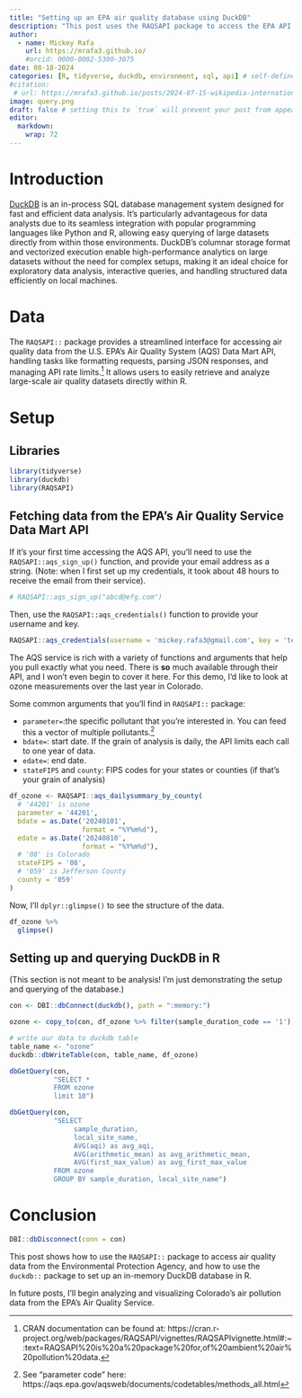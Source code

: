 ```yaml
---
title: "Setting up an EPA air quality database using DuckDB"
description: "This post uses the RAQSAPI package to access the EPA API and query the results with DuckDB"
author:
  - name: Mickey Rafa
    url: https://mrafa3.github.io/
    #orcid: 0000-0002-5300-3075
date: 08-18-2024
categories: [R, tidyverse, duckdb, environment, sql, api] # self-defined categories
#citation: 
 # url: https://mrafa3.github.io/posts/2024-07-15-wikipedia-international-mens-soccer/ 
image: query.png
draft: false # setting this to `true` will prevent your post from appearing on your listing page until you're ready!
editor: 
  markdown: 
    wrap: 72
---
```


# Introduction

[DuckDB](https://duckdb.org/why_duckdb#simple) is an in-process SQL database management system designed for fast and efficient data analysis. It's particularly advantageous for data analysts due to its seamless integration with popular programming languages like Python and R, allowing easy querying of large datasets directly from within those environments. DuckDB's columnar storage format and vectorized execution enable high-performance analytics on large datasets without the need for complex setups, making it an ideal choice for exploratory data analysis, interactive queries, and handling structured data efficiently on local machines.

# Data

The `RAQSAPI::` package provides a streamlined interface for accessing air quality data from the U.S. EPA's Air Quality System (AQS) Data Mart API, handling tasks like formatting requests, parsing JSON responses, and managing API rate limits.[^1] It allows users to easily retrieve and analyze large-scale air quality datasets directly within R.

[^1]: CRAN documentation can be found at: https://cran.r-project.org/web/packages/RAQSAPI/vignettes/RAQSAPIvignette.html#:~:text=RAQSAPI%20is%20a%20package%20for,of%20ambient%20air%20pollution%20data.

# Setup

## Libraries 

```r
library(tidyverse)
library(duckdb)
library(RAQSAPI)
```

## Fetching data from the EPA's Air Quality Service Data Mart API 

If it's your first time accessing the AQS API, you'll need to use the `RAQSAPI::aqs_sign_up()` function, and provide your email address as a string. (Note: when I first set up my credentials, it took about 48 hours to receive the email from their service).

```r
# RAQSAPI::aqs_sign_up("abcd@efg.com")
```

Then, use the `RAQSAPI::aqs_credentials()` function to provide your username and key.

```r
RAQSAPI::aqs_credentials(username = 'mickey.rafa3@gmail.com', key = 'tealbird21')
```

The AQS service is rich with a variety of functions and arguments that help you pull exactly what you need. There is **so** much available through their API, and I won't even begin to cover it here. For this demo, I'd like to look at ozone measurements over the last year in Colorado.

Some common arguments that you'll find in `RAQSAPI::` package:  

*  `parameter=`:the specific pollutant that you're interested in. You can feed this a vector of multiple pollutants.[^2]
*  `bdate=`: start date. If the grain of analysis is daily, the API limits each call to one year of data.
*  `edate=`: end date.
*  `stateFIPS` and `county`: FIPS codes for your states or counties (if that's your grain of analysis)

[^2]: See "parameter code" here: https://aqs.epa.gov/aqsweb/documents/codetables/methods_all.html

```r
df_ozone <- RAQSAPI::aqs_dailysummary_by_county(
  # '44201' is ozone
  parameter = '44201',
  bdate = as.Date('20240101',
                  format = "%Y%m%d"),
  edate = as.Date('20240810',
                  format = "%Y%m%d"),
  # '08' is Colorado
  stateFIPS = '08',
  # '059' is Jefferson County
  county = '059'
)
```

Now, I'll `dplyr::glimpse()` to see the structure of the data.

```r
df_ozone %>% 
  glimpse()
```

## Setting up and querying DuckDB in R

(This section is not meant to be analysis! I'm just demonstrating the setup and querying of the database.)

```r
con <- DBI::dbConnect(duckdb(), path = ":memory:")

ozone <- copy_to(con, df_ozone %>% filter(sample_duration_code == '1'), overwrite = TRUE)
```

```r
# write our data to duckdb table
table_name <- "ozone"
duckdb::dbWriteTable(con, table_name, df_ozone)
```

```r
dbGetQuery(con,
           "SELECT *
           FROM ozone
           limit 10")
```

```r
dbGetQuery(con,
           "SELECT
                sample_duration, 
                local_site_name,
                AVG(aqi) as avg_aqi,
                AVG(arithmetic_mean) as avg_arithmetic_mean,
                AVG(first_max_value) as avg_first_max_value
           FROM ozone
           GROUP BY sample_duration, local_site_name")
```

# Conclusion

```r
DBI::dbDisconnect(conn = con)
```

This post shows how to use the `RAQSAPI::` package to access air quality data from the Environmental Protection Agency, and how to use the `duckdb::` package to set up an in-memory DuckDB database in R. 

In future posts, I'll begin analyzing and visualizing Colorado's air pollution data from the EPA's Air Quality Service.
